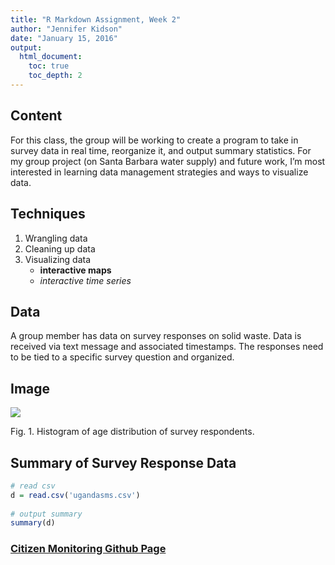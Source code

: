 ```yaml
---
title: "R Markdown Assignment, Week 2"
author: "Jennifer Kidson"
date: "January 15, 2016"
output:
  html_document:
    toc: true
    toc_depth: 2
---
```


## Content
        
For this class, the group will be working to create a program to take in survey data in real time, reorganize it, and output summary statistics. For my group project (on Santa Barbara water supply) and future work, I'm most interested in learning data management strategies and ways to visualize data. 
        
## Techniques
        
1. Wrangling data
2. Cleaning up data
3. Visualizing data
    + **interactive maps**
    + *interactive time series*
        
## Data
        
A group member has data on survey responses on solid waste. Data is received via text message and associated timestamps. The responses need to be tied to a specific survey question and organized.
  
## Image
![](images/age_hist.png)

<!--- hist(ugandasms$age, main="Age Distribution of Survey Respondents", xlab="Age (Years)", xlim=c(0, 80))-->

Fig. 1. Histogram of age distribution of survey respondents.

## Summary of Survey Response Data
```r
# read csv
d = read.csv('ugandasms.csv')
      
# output summary
summary(d)
```

### [Citizen Monitoring Github Page](https://github.com/citizen-monitoring)
